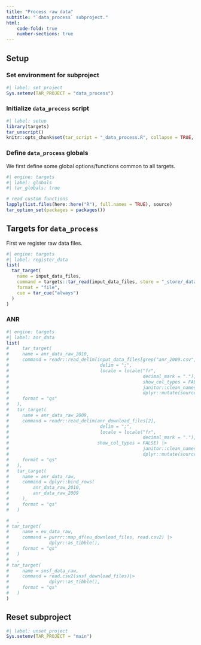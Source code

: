 ```yaml
---
title: "Process raw data"
subtitle: "`data_process` subproject."
html:
    code-fold: true
    number-sections: true
---
```



## Setup

### Set environment for subproject

```r
#| label: set_project
Sys.setenv(TAR_PROJECT = "data_process")
```

### Initialize `data_process` script

```r
#| label: setup
library(targets)
tar_unscript()
knitr::opts_chunk$set(tar_script = "_data_process.R", collapse = TRUE, comment = "#>")
```


### Define `data_process` globals

We first define some global options/functions common to all targets.

```r
#| engine: targets
#| label: globals
#| tar_globals: true

# read custom functions
lapply(list.files(here::here("R"), full.names = TRUE), source)
tar_option_set(packages = packages())
```

## Targets for `data_process`

First we register raw data files.
```r
#| engine: targets
#| label: register_data
list(
  tar_target(
    name = input_data_files,
    command = targets::tar_read(input_data_files, store = "_store/_data_input"),
    format = "file",
    cue = tar_cue("always")
  )
)
```

### ANR
```r
#| engine: targets
#| label: anr_data
list(
#     tar_target(
#     name = anr_data_raw_2010,
#     command = readr::read_delim(input_data_files[grep("anr_2009.csv", input_data_files)],
#                                  delim = ";",
#                                  locale = locale("fr",
#                                                  decimal_mark = "."),
#                                                  show_col_types = FALSE) |> 
#                                                  janitor::clean_names()|> 
#                                                  dplyr::mutate(source = "since2010"),
#     format = "qs"
#   ),
#   tar_target(
#     name = anr_data_raw_2009,
#     command = readr::read_delim(anr_download_files[2],
#                                  delim = ";",
#                                  locale = locale("fr",
#                                                  decimal_mark = "."),
#                                 show_col_types = FALSE) |> 
#                                                  janitor::clean_names() |> 
#                                                  dplyr::mutate(source = "before2009"),
#     format = "qs"
#   ),
#   tar_target(
#     name = anr_data_raw,
#     command = dplyr::bind_rows(
#         anr_data_raw_2010,
#         anr_data_raw_2009
#     ),
#     format = "qs"
#   )

#   ,
# tar_target(
#     name = eu_data_raw,
#     command = purrr::map_df(eu_download_files, read.csv2) |> 
#               dplyr::as_tibble(),
#     format = "qs" 
#   )
#   ,
# tar_target(
#     name = snsf_data_raw,
#     command = read.csv2(snsf_download_files)|> 
#               dplyr::as_tibble(),
#     format = "qs" 
#   )
)
```

## Reset subproject
```r
#| label: unset_project
Sys.setenv(TAR_PROJECT = "main")
```